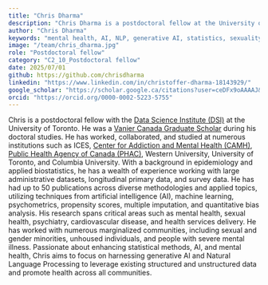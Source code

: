 ---
title: "Chris Dharma" 
description: "Chris Dharma is a postdoctoral fellow at the University of Toronto's Data Science Institute, specializing in mental health, AI, and applied biostatistics. His research advances generative AI and NLP to promote health equity across diverse communities."
author: "Chris Dharma" 
keywords: "mental health, AI, NLP, generative AI, statistics, sexuality, health services" 
image: "/team/chris_dharma.jpg" 
role: "Postdoctoral fellow"
category: "C2_10_Postdoctoral fellow"
date: 2025/07/01
github: https://github.com/chrisdharma
linkedin: "https://www.linkedin.com/in/christoffer-dharma-18143929/"
google_scholar: "https://scholar.google.ca/citations?user=ceDFx9oAAAAJ&hl=en"
orcid: "https://orcid.org/0000-0002-5223-5755"
---

Chris is a postdoctoral fellow with the [Data Science Institute (DSI)](https://datasciences.utoronto.ca/) at the University of Toronto. 
He was a [Vanier Canada Graduate Scholar](https://vanier.gc.ca/en/home-accueil.html) during his doctoral studies.
 He has worked, collaborated, and studied at numerous institutions such as ICES, [Center for Addiction and Mental Health (CAMH)](https://www.camh.ca/), 
 [Public Health Agency of Canada (PHAC)](https://www.canada.ca/en/public-health.html), Western University, University of Toronto, and Columbia University. 
 With a background in epidemiology and applied biostatistics, he has a wealth of experience working with large administrative datasets, longitudinal primary data, and survey data. He has had up to 50 publications across diverse methodologies and applied topics, utilizing techniques from artificial intelligence (AI), machine learning, psychometrics, propensity scores, multiple imputation, and quantitative bias analysis. 
 His research spans critical areas such as mental health, sexual health, psychiatry, cardiovascular disease, and health services delivery. 
 He has worked with numerous marginalized communities, including sexual and gender minorities, unhoused individuals, and people with severe mental illness. Passionate about enhancing statistical methods, AI, and mental health, Chris aims to focus on harnessing generative AI and Natural Language Processing to leverage existing structured and unstructured data and promote health across all communities. 
